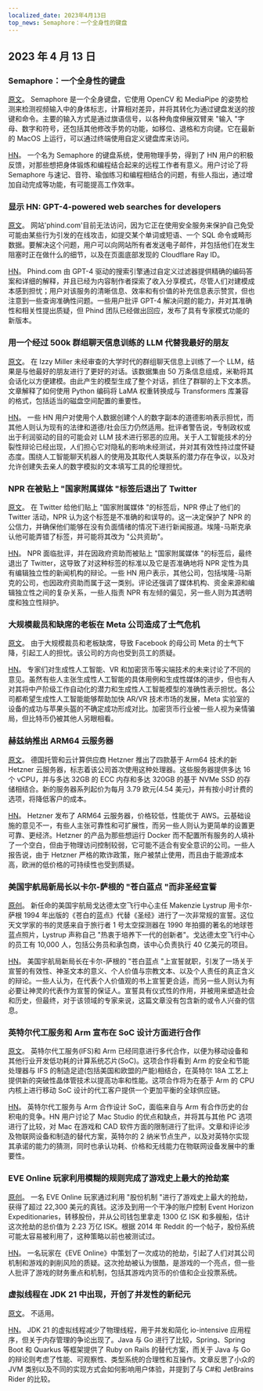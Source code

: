 ```yaml
---
localized_date: 2023年4月13日
top_news: Semaphore：一个全身性的键盘
---
```




<CallToAction />

<Steps>

## 2023 年 4 月 13 日

### Semaphore：一个全身性的键盘

[原文](https://github.com/everythingishacked/Semaphore)。
Semaphore 是一个全身键盘，它使用 OpenCV 和 MediaPipe 的姿势检测来检测视频输入中的身体标志，计算相对差异，并将其转化为通过键盘发送的按键和命令。主要的输入方式是通过旗语信号，以各种角度伸展双臂来 "输入 "字母、数字和符号，还包括其他修改手势的功能，如移位、退格和方向键。它在最新的 MacOS 上运行，可以通过终端使用自定义键盘库来访问。

[HN](http://news.ycombinator.com/item?id=35536550)。
一个名为 Semaphore 的键盘系统，使用物理手势，得到了 HN 用户的积极反馈，对那些想把身体锻炼和编程结合起来的远程工作者有意义。用户讨论了将 Semaphore 与速记、音符、瑜伽练习和编程相结合的问题，有些人指出，通过增加自动完成等功能，有可能提高工作效率。

### 显示 HN: GPT-4-powered web searches for developers

[原文](https://www.phind.com)。
网站'phind.com'目前无法访问，因为它正在使用安全服务来保护自己免受可能由某些行为引发的在线攻击，如提交某个单词或短语、一个 SQL 命令或畸形数据。要解决这个问题，用户可以向网站所有者发送电子邮件，并包括他们在发生阻塞时正在做什么的细节，以及在页面底部发现的 Cloudflare Ray ID。

[HN](http://news.ycombinator.com/item?id=35543668)。
Phind.com 由 GPT-4 驱动的搜索引擎通过自定义过滤器提供精确的编码答案和详细的解释，并且已经为内容制作者探索了收入分享模式，尽管人们对建模成本感到担忧；用户对该服务的清晰信息、效率和有价值的补充信息表示赞赏，但也注意到一些查询准确性问题。一些用户批评 GPT-4 解决问题的能力，并对其准确性和相关性提出质疑，但 Phind 团队已经做出回应，发布了具有专家模式功能的新版本。

### 用一个经过 500k 群组聊天信息训练的 LLM 代替我最好的朋友

[原文](https://www.izzy.co/blogs/robo-boys.html)。
在 Izzy Miller 未经审查的大学时代的群组聊天信息上训练了一个 LLM，结果是与他最好的朋友进行了更好的对话。该数据集由 50 万条信息组成，米勒将其会话化以方便建模。由此产生的模型生成了整个对话，抓住了群聊的上下文本质。文章解释了如何使用 Python 编码将 LaMA 权重转换成与 Transformers 库兼容的格式，包括适当的磁盘空间配置的重要性。

[HN](http://news.ycombinator.com/item?id=35540154)。
一些 HN 用户对使用个人数据创建个人的数字副本的道德影响表示担忧，而其他人则认为现有的法律和道德/社会压力仍然适用。批评者警告说，专制政权或出于利润驱动的目的可能会对 LLM 技术进行邪恶的应用。关于人工智能技术的分裂性辩论已经出现，人们担心它对隐私的影响未经测试，并对其有效性持过度怀疑态度。围绕人工智能聊天机器人的使用及其取代人类联系的潜力存在争议，以及对允许创建失去亲人的数字模拟的文本填写工具的伦理担忧。

### NPR 在被贴上 "国家附属媒体 "标签后退出了 Twitter

[原文](https://www.wbur.org/npr/1169269161/npr-leaves-twitter-government-funded-media-label)。
在 Twitter 给他们贴上 "国家附属媒体 "的标签后，NPR 停止了他们的 Twitter 活动，NPR 认为这个标签是不准确的和误导的。这一决定保护了 NPR 的公信力，并确保他们能够在没有负面情绪的情况下进行新闻报道。埃隆-马斯克承认他可能弄错了标签，并可能将其改为 "公共资助"。

[HN](http://news.ycombinator.com/item?id=35539280)。
NPR 面临批评，并在因政府资助而被贴上 "国家附属媒体 "的标签后，最终退出了 Twitter，这导致了对这种标签的标准以及它是否准确地将 NPR 定性为具有编辑独立性的新闻机构的辩论。一些 HN 用户表示，其他公司，包括埃隆-马斯克的公司，也因政府资助而属于这一类别。评论还强调了媒体机构、资金来源和编辑独立性之间的复杂关系，一些人指责 NPR 有左倾的偏见，另一些人则为其透明度和独立性辩护。

### 大规模裁员和缺席的老板在 Meta 公司造成了士气危机

[原文](https://www.nytimes.com/2023/04/12/technology/meta-layoffs-employees-management.html)。
由于大规模裁员和老板缺席，导致 Facebook 的母公司 Meta 的士气下降，引起工人的担忧。该公司的方向也受到员工的质疑。

[HN](http://news.ycombinator.com/item?id=35537813)。
专家们对生成性人工智能、VR 和加密货币等尖端技术的未来讨论了不同的意见。虽然有些人主张生成性人工智能的具体用例和生成性媒体的进步，但也有人对其将中产阶级工作自动化的潜力和生成性人工智能模型的准确性表示担忧。各公司都希望生成性人工智能能够帮助加快 AR/VR 技术市场的发展，Meta 实验室的设备的成功与苹果头盔的不确定成功形成对比。加密货币行业被一些人视为亲情骗局，但比特币仍被其他人另眼相看。

### 赫兹纳推出 ARM64 云服务器

[原文](https://www.hetzner.com/press-release/arm64-cloud/)。
德国托管和云计算供应商 Hetzner 推出了四款基于 Arm64 技术的新 Hetzner 云服务器，标志着该公司首次使用这种处理器。这些服务器提供多达 16 个 vCPU，并与多达 32GB 的 ECC 内存和多达 320GB 的基于 NVMe SSD 的存储相结合。新的服务器系列起价为每月 3.79 欧元(4.54 美元)，并有按小时计费的选项，将降低客户的成本。

[HN](http://news.ycombinator.com/item?id=35540084)。
Hetzner 发布了 ARM64 云服务器，价格较低，性能优于 AWS。云基础设施的意见不一，有些人主张可靠性和可扩展性，而另一些人则认为更简单的设置更可靠、更经济。Hetzner 的产品为那些想运行 Docker 而不配置所有服务的人填补了一个空白，但由于物理访问控制较弱，它可能不适合有安全意识的公司。一些人报告说，由于 Hetzner 严格的欺诈政策，账户被禁止使用，而且由于能源成本高，欧洲的低价格的可持续性也受到质疑。

### 美国宇航局新局长以卡尔-萨根的 "苍白蓝点 "而非圣经宣誓

[原创](https://www.independent.co.uk/space/nasa-director-carl-sagan-oath-b2317698.html)。
新任命的美国宇航局戈达德太空飞行中心主任 Makenzie Lystrup 用卡尔-萨根 1994 年出版的《苍白的蓝点》代替《圣经》进行了一次非常规的宣誓。这位天文学家的书的灵感来自于旅行者 1 号太空探测器在 1990 年拍摄的著名的地球苍蓝点照片，Lystrup 声称自己 "热衷于培养下一代的创新者"。戈达德太空飞行中心的员工有 10,000 人，包括公务员和承包商，该中心负责执行 40 亿美元的项目。

[HN](http://news.ycombinator.com/item?id=35536612)。
美国宇航局新局长在卡尔-萨根的 "苍白蓝点 "上宣誓就职，引发了一场关于宣誓的有效性、神圣文本的意义、个人价值与宗教文本、以及个人责任的真正含义的辩论。一些人认为，在代表个人价值观的书上宣誓更合适，而另一些人则认为有必要让神灵的代表作为宣誓的保证人。宣誓具有仪式性的作用，并被用来塑造社会和历史，但最终，对于该领域的专家来说，这篇文章没有包含新的或令人兴奋的信息。

### 英特尔代工服务和 Arm 宣布在 SoC 设计方面进行合作

[原文](https://www.intel.com/content/www/us/en/newsroom/news/intel-foundry-arm-announce-multigeneration-collaboration-leading-edge-soc-design.html)。
英特尔代工服务(IFS)和 Arm 已经同意进行多代合作，以便为移动设备和其他行业开发低功耗的计算系统芯片(SoC)。这项合作将看到 Arm 的安全和节能处理器与 IFS 的制造足迹(包括美国和欧盟的产能)相结合，在英特尔 18A 工艺上提供新的突破性晶体管技术以提高功率和性能。这项合作将为在基于 Arm 的 CPU 内核上进行移动 SoC 设计的代工客户提供一个更加平衡的全球供应链。

[HN](http://news.ycombinator.com/item?id=35539057)。
英特尔代工服务与 Arm 合作设计 SoC，面临来自与 Arm 有合作历史的台积电的竞争。HN 用户讨论了 Mac Studio 的优点和缺点，并将其与其他 PC 选项进行了比较，对 Mac 在游戏和 CAD 软件方面的限制进行了批评。文章和评论涉及物联网设备和制造的替代方案，英特尔的 2 纳米节点生产，以及对英特尔实现其承诺的能力的猜测，同时也承认功耗、价格和无线能力在物联网设备发展中的重要性。

### EVE Online 玩家利用模糊的规则完成了游戏史上最大的抢劫案

[原创](https://www.pcgamer.com/eve-online-player-uses-obscure-rule-to-pull-off-the-biggest-heist-in-the-games-history/)。
一名 EVE Online 玩家通过利用 "股份机制 "进行了游戏史上最大的抢劫，获得了超过 22,300 美元的真钱。这涉及到用一个干净的账户控制 Event Horizon Expeditionaries，转移股份，并从公司钱包里拿走 1300 亿 ISK 和多艘船，估计这次抢劫的总价值为 2.23 万亿 ISK。根据 2014 年 Reddit 的一个帖子，股份系统可能太容易被利用了，这种策略以前也被测试过。

[HN](http://news.ycombinator.com/item?id=35533711)。
一名玩家在《EVE Online》中策划了一次成功的抢劫，引起了人们对其公司机制和游戏的剥削风险的质疑。这次抢劫被认为很酷，是游戏的一个亮点，但一些人批评了游戏的财务重点和机制，包括其游戏内货币的价值和企业投票系统。

### 虚拟线程在 JDK 21 中出现，开创了并发性的新纪元

[原文](https://www.infoq.com/news/2023/04/virtual-threads-arrives-jdk21/)。
不适用。

[HN](http://news.ycombinator.com/item?id=35535906)。
JDK 21 的虚拟线程减少了物理线程，用于并发和简化 io-intensive 应用程序，但关于内存管理的争论出现了。Java 与 Go 进行了比较，Spring、Spring Boot 和 Quarkus 等框架提供了 Ruby on Rails 的替代方案，而关于 Java 与 Go 的辩论则考虑了性能、可观察性、类型系统的合理性和互操作。文章反思了小众的 JVM 类别以及不同的实现方式会如何影响用户体验，并提到了与 C#和 JetBrains Rider 的比较。

</Steps>
